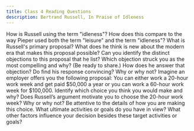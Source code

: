 ```yaml
---
title: Class 4 Reading Questions 
description: Bertrand Russell, In Praise of Idleness
---
```


<QuestionBlock type="reading-content">
<Question level={1}>How is Russell using the term "idleness"?</Question>
<Question type="reading-discussion" level={2}>How does this compare to the way Pieper used both the term "leisure" and the term "idleness"?</Question>
</QuestionBlock>

<QuestionBlock type="reading-content">
<Question level={1}>What is Russell's primary proposal? What does he think is new about the modern era that makes this proposal possible?</Question>
</QuestionBlock>

<QuestionBlock type="reading-content">
<Question level={1}>Can you identify the distinct objections to this proposal that he list?</Question>
<Question type="reading-discussion" level={2}>Which objection struck you as the most compelling and why? (Be ready to share.)</Question>
<Question level={1}>How does he answer that objection?</Question>
<Question type="reading-discussion" level={2}>Do find his response convincing? Why or why not?</Question>
</QuestionBlock>

<QuestionBlock type="reading-discussion">
<Question level={1}>
Imagine an employer offers you the following proposal: You can either work a 20-hour work week and get paid $50,000 a year or you can work a 60-hour work week for $100,000. Identify which choice you think you would make and why? 
</Question>
<Question level={2}>Does Russell’s argument motivate you to choose the 20-hour work week? Why or why not?</Question>
<Question level={2}>Be attentive to the details of how you are making this choice. What ultimate activities or goals do you have in view? What other factors influence your decision besides these target activities or goals?</Question>
</QuestionBlock>
